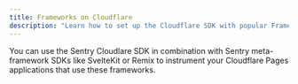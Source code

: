 ```yaml
---
title: Frameworks on Cloudflare
description: "Learn how to set up the Cloudflare SDK with popular Frameworks like SvelteKit or Remix."
---
```


You can use the Sentry Cloudlare SDK in combination with Sentry meta-framework SDKs like SvelteKit or Remix to instrument your Cloudflare Pages applications that use these frameworks.

<PageGrid />
